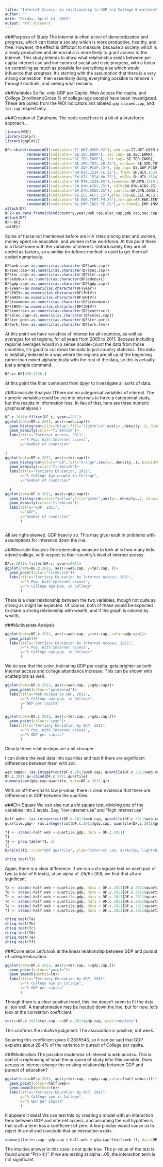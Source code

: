 ```yaml
---
title: "Internet Access, in relationship to GDP and College Enrollment"
author: ""
date: "Friday, April 24, 2015"
output: html_document
---
```

###Purpose of Study
The internet is often a tool of democritization and progress, which can foster a society which is more productive, healthy, and free. However, the effect is diffictult to measure, because a society which is already productive and democratic is more likely to grant access to the internet. This study intends to show what relationship exists between per capita internet use and indicators of social and civic progress, with a focus on controlling as much as possible for everything else which would influence that progress. It's starting with the assumption that there is a very strong connection, then essentially doing everything possible to remove it throught controls, and seeing what remains.

###Variables
So far, only GDP per Capita, Web Access Per capita, and College Enrollment(Gross % of college-age people) have been investigated. These are pulled from the WDI indicators ans labeled `gdp.cap`,`web.cap`, and `ter.cap`  respectively.

###Creation of Dataframe
The code used here is a bit of a bruteforce approach...
```r
library(WDI)
library(dplyr)
library(ggplot2)
```
```r
DF<-cbind(rename(WDI(indicator="IT.NET.USER.P2"), web.cap=IT.NET.USER.P2),
          rename(WDI(indicator="SE.SEC.ENRR"), sec.cap= SE.SEC.ENRR),
          rename(WDI(indicator="SE.TER.ENRR"), ter.cap= SE.TER.ENRR),
          rename(WDI(indicator="SE.XPD.TOTL.GB.ZS"), edubux= SE.XPD.TOTL.GB.ZS),
          rename(WDI(indicator="NY.GDP.PCAP.CD"), gdp.cap= NY.GDP.PCAP.CD),
          rename(WDI(indicator="SH.HIV.1524.FE.ZS"), fHIV= SH.HIV.1524.FE.ZS),
          rename(WDI(indicator="SH.HIV.1524.MA.ZS"), mHIV= SH.HIV.1524.MA.ZS),
          rename(WDI(indicator="SP.MTR.1519.ZS"),teenmom= SP.MTR.1519.ZS),
          rename(WDI(indicator="SH.DYN.AIDS.ZS"), tHIV=SH.DYN.AIDS.ZS),
          rename(WDI(indicator="SP.DYN.CONU.ZS"), contrac=SP.DYN.CONU.ZS),
          rename(WDI(indicator="EG.ELC.ACCS.ZS"),elec.cap=EG.ELC.ACCS.ZS),
          rename(WDI(indicator="SE.ENR.TERT.FM.ZS"),ter.gdr=SE.ENR.TERT.FM.ZS),
          rename(WDI(indicator="SL.EMP.INSV.FE.ZS"),wrk.fem=SL.EMP.INSV.FE.ZS))
attach(DF)
DF2<-as.data.frame(cbind(country,year,web.cap,elec.cap,gdp.cap,sec.cap,ter.cap,edubux,fHIV,mHIV,tHIV,teenmom,contrac, ter.gdr, wrk.fem))
detach(DF)
DF<-DF2
rm(DF2)
```
Some of those not mentioned before are HIV rates among men and women, money spent on education, and women in the workforce. At this point there is a DataFrame with the variables of interest. Unfortunately they are all coded as factors, so a similar bruteforce method is used to get them all coded numerically.

```r
DF$web.cap<-as.numeric(as.character(DF$web.cap))
DF$sec.cap<-as.numeric(as.character(DF$sec.cap))
DF$ter.cap<-as.numeric(as.character(DF$ter.cap))
DF$edubux<-as.numeric(as.character(DF$edubux))
DF$gdp.cap<-as.numeric(as.character(DF$gdp.cap))
DF$year<-as.numeric(as.character(DF$year))
DF$fHIV<-as.numeric(as.character(DF$fHIV))
DF$mHIV<-as.numeric(as.character(DF$mHIV))
DF$teenmom<-as.numeric(as.character(DF$teenmom))
DF$tHIV<-as.numeric(as.character(DF$tHIV))
DF$contrac<-as.numeric(as.character(DF$contrac))
DF$elec.cap<-as.numeric(as.character(DF$elec.cap))
DF$ter.gdr<-as.numeric(as.character(DF$ter.gdr))
DF$wrk.fem<-as.numeric(as.character(DF$wrk.fem))
```
At this point we have variables of interest for all countries, as well as averages for all regions, for all years from 2005 to 2011. Because including regional averages would in a sense double-count the data from those countries, it's good to cut down the data to just country statistics. The data is helpfully indexed in a way where the regions are all up at the beginning rather than mixed alphabetically with the rest of the data, so this is actually just a simple command.

```r
DF.c<-DF[239:1736,]
```
At this point the filter command from dplyr to investigate all sorts of data.

###Univariate Analysis
(There are no categorical variables of interest. The numeric variables could be cut into intervals to force a categotical study, but this results in information loss. In lieu of that, here are three numeric graphs/analyses.)
```r
DF.c.2011<-filter(DF.c, year==2011)
ggplot(data=DF.c.2011, aes(x=web.cap))+
  geom_histogram(color="blue",fill="lightblue",aes(y=..density..), binwidth=10)+
  geom_density(color="firebrick")+
  labs(title="Internet access, 2011",
       x="% Pop. With Internet access",
       y="number of countries"
      
)
ggplot(data=DF.c.2011, aes(x=ter.cap))+
  geom_histogram(color="red",fill="orange",aes(y=..density..), binwidth=10)+
  geom_density(color="firebrick")+
  labs(title="Tertiary Education, 2011",
       x="% College Age people in College",
       y="number of countries"
       
  )
ggplot(data=DF.c.2011, aes(x=gdp.cap))+
  geom_histogram(color="yellow",fill="green",aes(y=..density..), binwidth=10000)+
  geom_density(color="firebrick")+
  labs(title="GDP, 2011",
       x="GDP",
       y="number of countries"
       )
       
```



All are right-skewed, GDP heavily so. This may give result in problems with assumptions for inference down the line. 

###Bivariate Analysis
One interesting measure to look at is how many kids attend college, with respect to their country's level of internet access.

```r
DF.c.2011<-filter(DF.c, year==2011)
ggplot(data=DF.c.2011, aes(x=web.cap, y=ter.cap, ))+
  geom_point(color="firebrick")+
  labs(title="Tertiary Education by Internet Access, 2011",
       x="% Pop. With Internet access",
       y="% College age pop. in College"
       )
```



There is a clear relationship between the two variables, though not quite as strong as might be expected. Of course, both of these would be expected to share a strong relationship with wealth, and if the graph is colored by wealth,

###Multivariate Analysis

```r
ggplot(data=DF.c.2011, aes(x=web.cap, y=ter.cap, color=gdp.cap))+
  geom_point()+
  labs(title="Tertiary Education by Internet Access, 2011",
       x="% Pop. With Internet access",
       y="% College age pop. in College"
       )
```



We do see that the color, indicating GDP per capita,  gets brighter as both internet access and college attendance increase. This can be shown with scatterplots as well.
```r
ggplot(data=DF.c.2011, aes(x=web.cap, y=gdp.cap))+
  geom_point(colour="goldenrod")+
  labs(title="Web Access by GDP, 2011",
       x="% College age pop. in College",
       y="GDP per capita"
       )
```
```r
ggplot(data=DF.c.2011, aes(x=ter.cap, y=gdp.cap,))+
  geom_point(colour="cyan")+
  labs(title="Tertiary Education by GDP, 2011",
       x="% Pop. With Internet access",
       y="% GDP per capita"
       )
```



Clearly these relationships are a bit stronger.

I can divide the web data into quartiles and test if there are significant differences between them with aov.

```r
web.capq<- (as.integer(cut(DF.c.2011$web.cap, quantile(DF.c.2011$web.cap, probs=0:4/4, na.rm=T), include.lowest=TRUE)))
DF.c.2011.q<-cbind(DF.c.2011,quartile)
summary(aov(gdp.cap~quartile, data=DF.c.2011.q))
```

With an off-the-charts low p-value, there is clear evidence that there are differences in GDP between the quartiles.

###Chi-Square
We can also run a chi square test, dividing one of the variables into 2 levels. Say, "low internet use" and "high internet use"


```r
half.web<- (as.integer(cut(DF.c.2011$web.cap, quantile(DF.c.2011$web.cap, probs=0:2/2, na.rm=T), include.lowest=TRUE)))
quartile.gdp<- (as.integer(cut(DF.c.2011$gdp.cap, quantile(DF.c.2011$gdp.cap, probs=0:4/4, na.rm=T), include.lowest=TRUE)))
```

```r
T1 <- xtabs(~half.web + quartile.gdp, data = DF.c.2011)
T1
T2 <- prop.table(T1, 2)
T2
barplot(T2, xlab="GDP quartile", ylab="Internet use, dark=low, light=high")
```
```r
chisq.test(T1)
```
Again, there is a clear difference. If we run a chi square test on each pair of two (a total of 6 tests), at an alpha of .05/6=.008, we find that all are significant

```r
Ta <- xtabs(~half.web + quartile.gdp, data = DF.c.2011[DF.c.2011$quartile.gdp==1|DF.c.2011$quartile.gdp==2])
Tb <- xtabs(~half.web + quartile.gdp, data = DF.c.2011[DF.c.2011$quartile.gdp==1|DF.c.2011$quartile.gdp==3])
Tc <- xtabs(~half.web + quartile.gdp, data = DF.c.2011[DF.c.2011$quartile.gdp==1|DF.c.2011$quartile.gdp==4])
Td <- xtabs(~half.web + quartile.gdp, data = DF.c.2011[DF.c.2011$quartile.gdp==2|DF.c.2011$quartile.gdp==3])
Te <- xtabs(~half.web + quartile.gdp, data = DF.c.2011[DF.c.2011$quartile.gdp==2|DF.c.2011$quartile.gdp==4])
Tf <- xtabs(~half.web + quartile.gdp, data = DF.c.2011[DF.c.2011$quartile.gdp==3|DF.c.2011$quartile.gdp==4])

chisq.test(Ta)
chisq.test(Tb)
chisq.test(Tc)
chisq.test(Td)
chisq.test(Te)
chisq.test(Tf)
```

###Correlation
Let's look at the linear relationship between GDP and pursuit of college education.
```r
ggplot(data=DF.c.2011, aes(y=ter.cap, x=gdp.cap,))+
  geom_point(colour="purple")+
  geom_smooth(method=lm)+
  labs(title="Tertiary Education by GDP, 2011",
       y="% College age in College",
       x="% GDP per capita"
       )
```
Though there is a clear positive trend, this line doesn't seem to fit the data all too well. A transformation may be needed down the line, but for now, let's look at the correlation coefficient.

```r
cor(y=DF.c.2011$ter.cap, x=DF.c.2011$gdp.cap, use="complete")
```
This confirms the intuitive judgment. The association is positive, but weak.

Squaring this coefficient gives 0.2835543, so it can be said that GDP explains about 28.4% of the variance in pursuit of College per capita.




###Moderation
The possible moderator of interest is web access. This is sort of a rephrasing of what the purpose of study isfor this variable: Does accass to internet change the existing relationship between GDP and pursuit of education?

```r
ggplot(data=DF.c.2011, aes(y=ter.cap, x=gdp.cap,color=(half.web==1)))+
  geom_point(colour=half.web)+
  geom_smooth(method=lm)+
  labs(title="Tertiary Education by GDP, 2011",
       y="% College age in College",
       x="% GDP per capita"
       )
```

It appears it does! We can test this by creating a model with an interaction term between GDP and internet access, and assuming the null hypothesis that such a term has a coefficient of zero. A low p value would cause us to reject this null and conclude that an interaction exists.

```r
summary(lm(ter.cap~ gdp.cap + half.web + gdp.cap*(half.web-1), data=DF.c.2011)) #The "-1" turns half.web into a dummy with levels 0 and 1
```
The intuitive answer in this case is not quite true. The p-value of the test is found under "Pr(>|t|)". If we are testing at alpha=.05, the interaction term is not significant.
